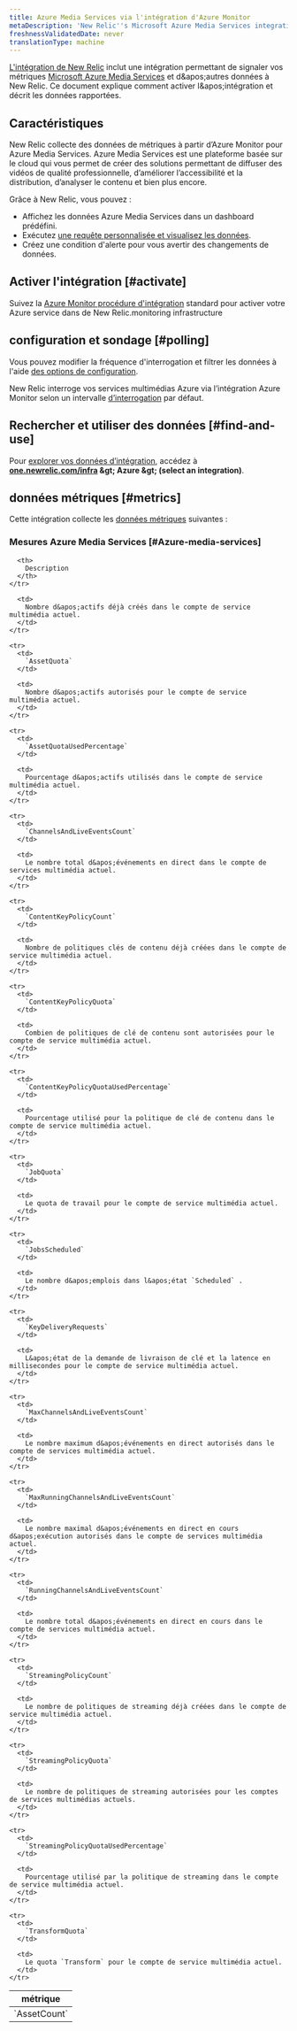 ```yaml
---
title: Azure Media Services via l'intégration d'Azure Monitor
metaDescription: 'New Relic''s Microsoft Azure Media Services integration: what data it reports and how to enable it.'
freshnessValidatedDate: never
translationType: machine
---
```


[L&apos;intégration de New Relic](/docs/infrastructure/introduction-infra-monitoring) inclut une intégration permettant de signaler vos métriques [Microsoft Azure Media Services](https://learn.microsoft.com/en-us/azure/media-services) et d&amp;apos;autres données à New Relic. Ce document explique comment activer l&amp;apos;intégration et décrit les données rapportées.

## Caractéristiques

New Relic collecte des données de métriques à partir d’Azure Monitor pour Azure Media Services. Azure Media Services est une plateforme basée sur le cloud qui vous permet de créer des solutions permettant de diffuser des vidéos de qualité professionnelle, d’améliorer l’accessibilité et la distribution, d’analyser le contenu et bien plus encore.

Grâce à New Relic, vous pouvez :

* Affichez les données Azure Media Services dans un dashboard prédéfini.
* Exécutez [une requête personnalisée et visualisez les données](/docs/infrastructure/integrations-getting-started/getting-started/use-integration-data-new-relic-insights).
* Créez une condition d&apos;alerte pour vous avertir des changements de données.

## Activer l&apos;intégration [#activate]

Suivez la [Azure Monitor procédure d&apos;intégration](/docs/infrastructure/microsoft-azure-integrations/azure-integrations-list/azure-monitor) standard pour activer votre Azure service dans de New Relic.monitoring infrastructure

## configuration et sondage [#polling]

Vous pouvez modifier la fréquence d&apos;interrogation et filtrer les données à l&apos;aide [des options de configuration](/docs/infrastructure/microsoft-azure-integrations/azure-integrations-list/azure-monitor/#settings).

New Relic interroge vos services multimédias Azure via l’intégration Azure Monitor selon un intervalle [d’interrogation](/docs/infrastructure/microsoft-azure-integrations/azure-integrations-list/azure-monitor/#settings) par défaut.

## Rechercher et utiliser des données [#find-and-use]

Pour [explorer vos données d’intégration](/docs/infrastructure/integrations/find-use-infrastructure-integration-data), accédez à <DNT>**[one.newrelic.com/infra](https://one.newrelic.com/infra) &amp;gt; Azure &amp;gt; (select an integration)**</DNT>.

## données métriques [#metrics]

Cette intégration collecte les [données métriques](/docs/infrastructure/integrations-getting-started/getting-started/understand-integration-data-data-types#metric) suivantes :

### Mesures Azure Media Services [#Azure-media-services]

<table>
  <thead>
    <tr>
      <th style={{ width: "300px" }}>
        métrique
      </th>

      <th>
        Description
      </th>
    </tr>
  </thead>

  <tbody>
    <tr>
      <td>
        `AssetCount`
      </td>

      <td>
        Nombre d&apos;actifs déjà créés dans le compte de service multimédia actuel.
      </td>
    </tr>

    <tr>
      <td>
        `AssetQuota`
      </td>

      <td>
        Nombre d&apos;actifs autorisés pour le compte de service multimédia actuel.
      </td>
    </tr>

    <tr>
      <td>
        `AssetQuotaUsedPercentage`
      </td>

      <td>
        Pourcentage d&apos;actifs utilisés dans le compte de service multimédia actuel.
      </td>
    </tr>

    <tr>
      <td>
        `ChannelsAndLiveEventsCount`
      </td>

      <td>
        Le nombre total d&apos;événements en direct dans le compte de services multimédia actuel.
      </td>
    </tr>

    <tr>
      <td>
        `ContentKeyPolicyCount`
      </td>

      <td>
        Nombre de politiques clés de contenu déjà créées dans le compte de service multimédia actuel.
      </td>
    </tr>

    <tr>
      <td>
        `ContentKeyPolicyQuota`
      </td>

      <td>
        Combien de politiques de clé de contenu sont autorisées pour le compte de service multimédia actuel.
      </td>
    </tr>

    <tr>
      <td>
        `ContentKeyPolicyQuotaUsedPercentage`
      </td>

      <td>
        Pourcentage utilisé pour la politique de clé de contenu dans le compte de service multimédia actuel.
      </td>
    </tr>

    <tr>
      <td>
        `JobQuota`
      </td>

      <td>
        Le quota de travail pour le compte de service multimédia actuel.
      </td>
    </tr>

    <tr>
      <td>
        `JobsScheduled`
      </td>

      <td>
        Le nombre d&apos;emplois dans l&apos;état `Scheduled` .
      </td>
    </tr>

    <tr>
      <td>
        `KeyDeliveryRequests`
      </td>

      <td>
        L&apos;état de la demande de livraison de clé et la latence en millisecondes pour le compte de service multimédia actuel.
      </td>
    </tr>

    <tr>
      <td>
        `MaxChannelsAndLiveEventsCount`
      </td>

      <td>
        Le nombre maximum d&apos;événements en direct autorisés dans le compte de services multimédia actuel.
      </td>
    </tr>

    <tr>
      <td>
        `MaxRunningChannelsAndLiveEventsCount`
      </td>

      <td>
        Le nombre maximal d&apos;événements en direct en cours d&apos;exécution autorisés dans le compte de services multimédia actuel.
      </td>
    </tr>

    <tr>
      <td>
        `RunningChannelsAndLiveEventsCount`
      </td>

      <td>
        Le nombre total d&apos;événements en direct en cours dans le compte de services multimédia actuel.
      </td>
    </tr>

    <tr>
      <td>
        `StreamingPolicyCount`
      </td>

      <td>
        Le nombre de politiques de streaming déjà créées dans le compte de service multimédia actuel.
      </td>
    </tr>

    <tr>
      <td>
        `StreamingPolicyQuota`
      </td>

      <td>
        Le nombre de politiques de streaming autorisées pour les comptes de services multimédias actuels.
      </td>
    </tr>

    <tr>
      <td>
        `StreamingPolicyQuotaUsedPercentage`
      </td>

      <td>
        Pourcentage utilisé par la politique de streaming dans le compte de service multimédia actuel.
      </td>
    </tr>

    <tr>
      <td>
        `TransformQuota`
      </td>

      <td>
        Le quota `Transform` pour le compte de service multimédia actuel.
      </td>
    </tr>
  </tbody>
</table>